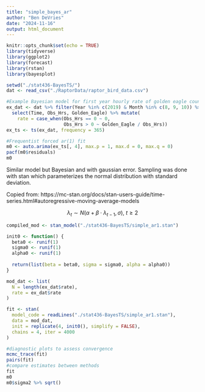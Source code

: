 ```yaml
---
title: "simple_bayes_ar"
author: "Ben DeVries"
date: "2024-11-16"
output: html_document
---
```


```r
knitr::opts_chunk$set(echo = TRUE)
library(tidyverse)
library(ggplot2)
library(forecast)
library(rstan)
library(bayesplot)
```

```r
setwd("./stat436-BayesTS/")
dat <- read_csv("./RaptorData/raptor_bird_data.csv")

#Example Bayesian model for first year hourly rate of golden eagle counts
ex_dat <- dat %>% filter(Year %in% c(2019) & Month %in% c(8, 9, 10)) %>%
  select(Time, Obs_Hrs, Golden_Eagle) %>% mutate(
    rate = case_when(Obs_Hrs == 0 ~ 0,
                     Obs_Hrs > 0 ~ Golden_Eagle / Obs_Hrs))
ex_ts <- ts(ex_dat, frequency = 365)

#Frequentist forced ar(1) fit
m0 <- auto.arima(ex_ts[, 4], max.p = 1, max.d = 0, max.q = 0)
pacf(m0$residuals)
m0
```

Similar model but Bayesian and with gaussian error. Sampling was done with stan which parameterizes the normal distribution with standard deviation. 

Copied from: https://mc-stan.org/docs/stan-users-guide/time-series.html#autoregressive-moving-average-models

$$\lambda_t\sim N(\alpha+\beta\cdot\lambda_{t-1}, \sigma),\ t\ge2$$

```r
compiled_mod <- stan_model("./stat436-BayesTS/simple_ar1.stan")

init0 <- function() {
  beta0 <- runif(1)
  sigma0 <- runif(1)
  alpha0 <- runif(1)
  
  return(list(beta = beta0, sigma = sigma0, alpha = alpha0))
}

mod_dat <- list(
  N = length(ex_dat$rate),
  rate = ex_dat$rate
)

fit <- stan(
  model_code = readLines("./stat436-BayesTS/simple_ar1.stan"),
  data = mod_dat,
  init = replicate(4, init0(), simplify = FALSE),
  chains = 4, iter = 4000
)

#diagnostic plots to assess convergence
mcmc_trace(fit)
pairs(fit)
#compare estimates between methods
fit
m0
m0$sigma2 %>% sqrt()
```



